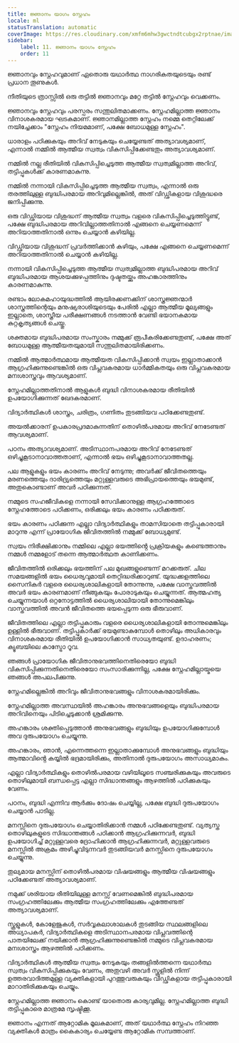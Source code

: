 ```yaml
---
title: ജ്ഞാനം യാഗം സ്നേഹം
locale: ml
statusTranslation: automatic
coverImage: https://res.cloudinary.com/xmfm6mhw3gwctndtcubgx2rptnae/image/upload/v1740337243/small_cover_educacion_fundamental_a051170f1c.webp
sidebar:
    label: 11. ജ്ഞാനം യാഗം സ്നേഹം
    order: 11
---
```

ജ്ഞാനവും സ്നേഹവുമാണ് ഏതൊരു യഥാർത്ഥ നാഗരികതയുടെയും രണ്ട് പ്രധാന തൂണുകൾ.

നീതിയുടെ ത്രാസ്സിൽ ഒരു തട്ടിൽ ജ്ഞാനവും മറ്റേ തട്ടിൽ സ്നേഹവും വെക്കണം.

ജ്ഞാനവും സ്നേഹവും പരസ്പരം സന്തുലിതമാക്കണം. സ്നേഹമില്ലാത്ത ജ്ഞാനം വിനാശകരമായ ഘടകമാണ്. ജ്ഞാനമില്ലാത്ത സ്നേഹം നമ്മെ തെറ്റിലേക്ക് നയിച്ചേക്കാം "സ്നേഹം നിയമമാണ്, പക്ഷേ ബോധമുള്ള സ്നേഹം".

ധാരാളം പഠിക്കുകയും അറിവ് നേടുകയും ചെയ്യേണ്ടത് അത്യാവശ്യമാണ്, എന്നാൽ നമ്മിൽ ആത്മീയ സ്വത്വം വികസിപ്പിക്കേണ്ടതും അത്യാവശ്യമാണ്.

നമ്മിൽ നല്ല രീതിയിൽ വികസിപ്പിച്ചെടുത്ത ആത്മീയ സ്വത്വമില്ലാത്ത അറിവ്, തട്ടിപ്പുകൾക്ക് കാരണമാകുന്നു.

നമ്മിൽ നന്നായി വികസിപ്പിച്ചെടുത്ത ആത്മീയ സ്വത്വം, എന്നാൽ ഒരു തരത്തിലുള്ള ബുദ്ധിപരമായ അറിവുമില്ലെങ്കിൽ, അത് വിഡ്ഢികളായ വിശുദ്ധരെ ജനിപ്പിക്കുന്നു.

ഒരു വിഡ്ഢിയായ വിശുദ്ധന് ആത്മീയ സ്വത്വം വളരെ വികസിപ്പിച്ചെടുത്തിട്ടുണ്ട്, പക്ഷേ ബുദ്ധിപരമായ അറിവില്ലാത്തതിനാൽ എങ്ങനെ ചെയ്യണമെന്ന് അറിയാത്തതിനാൽ ഒന്നും ചെയ്യാൻ കഴിയില്ല.

വിഡ്ഢിയായ വിശുദ്ധന് പ്രവർത്തിക്കാൻ കഴിയും, പക്ഷേ എങ്ങനെ ചെയ്യണമെന്ന് അറിയാത്തതിനാൽ ചെയ്യാൻ കഴിയില്ല.

നന്നായി വികസിപ്പിച്ചെടുത്ത ആത്മീയ സ്വത്വമില്ലാത്ത ബുദ്ധിപരമായ അറിവ് ബുദ്ധിപരമായ ആശയക്കുഴപ്പത്തിനും ദുഷ്ടതയ്ക്കും അഹങ്കാരത്തിനും കാരണമാകുന്നു.

രണ്ടാം ലോകമഹായുദ്ധത്തിൽ ആയിരക്കണക്കിന് ശാസ്ത്രജ്ഞന്മാർ ശാസ്ത്രത്തിന്റെയും മനുഷ്യരാശിയുടെയും പേരിൽ എല്ലാ ആത്മീയ മൂല്യങ്ങളും ഇല്ലാതെ, ശാസ്ത്രീയ പരീക്ഷണങ്ങൾ നടത്താൻ വേണ്ടി ഭയാനകമായ കുറ്റകൃത്യങ്ങൾ ചെയ്തു.

ശക്തമായ ബുദ്ധിപരമായ സംസ്കാരം നമ്മുക്ക് രൂപീകരിക്കേണ്ടതുണ്ട്, പക്ഷേ അത് ബോധമുള്ള ആത്മീയതയുമായി സന്തുലിതമായിരിക്കണം.

നമ്മിൽ ആത്മാർത്ഥമായ ആത്മീയത വികസിപ്പിക്കാൻ സ്വയം ഇല്ലാതാക്കാൻ ആഗ്രഹിക്കുന്നുണ്ടെങ്കിൽ ഒരു വിപ്ലവകരമായ ധാർമ്മികതയും ഒരു വിപ്ലവകരമായ മനഃശാസ്ത്രവും ആവശ്യമാണ്.

സ്നേഹമില്ലാത്തതിനാൽ ആളുകൾ ബുദ്ധി വിനാശകരമായ രീതിയിൽ ഉപയോഗിക്കുന്നത് ഖേദകരമാണ്.

വിദ്യാർത്ഥികൾ ശാസ്ത്രം, ചരിത്രം, ഗണിതം തുടങ്ങിയവ പഠിക്കേണ്ടതുണ്ട്.

അയൽക്കാരന് ഉപകാരപ്രദമാകുന്നതിന് തൊഴിൽപരമായ അറിവ് നേടേണ്ടത് ആവശ്യമാണ്.

പഠനം അത്യാവശ്യമാണ്. അടിസ്ഥാനപരമായ അറിവ് നേടേണ്ടത് ഒഴിച്ചുകൂടാനാവാത്തതാണ്, എന്നാൽ ഭയം ഒഴിച്ചുകൂടാനാവാത്തതല്ല.

പല ആളുകളും ഭയം കാരണം അറിവ് നേടുന്നു; അവർക്ക് ജീവിതത്തെയും മരണത്തെയും ദാരിദ്ര്യത്തെയും മറ്റുള്ളവരുടെ അഭിപ്രായത്തെയും ഭയമുണ്ട്, അതുകൊണ്ടാണ് അവർ പഠിക്കുന്നത്.

നമ്മുടെ സഹജീവികളെ നന്നായി സേവിക്കാനുള്ള ആഗ്രഹത്തോടെ സ്നേഹത്തോടെ പഠിക്കണം, ഒരിക്കലും ഭയം കാരണം പഠിക്കരുത്.

ഭയം കാരണം പഠിക്കുന്ന എല്ലാ വിദ്യാർത്ഥികളും താമസിയാതെ തട്ടിപ്പുകാരായി മാറുന്നു എന്ന് പ്രായോഗിക ജീവിതത്തിൽ നമ്മുക്ക് ബോധ്യമുണ്ട്.

സ്വയം നിരീക്ഷിക്കാനും നമ്മിലെ എല്ലാ ഭയത്തിൻ്റെ പ്രക്രിയകളും കണ്ടെത്താനും നമ്മൾ നമ്മളോട് തന്നെ ആത്മാർത്ഥത കാണിക്കണം.

ജീവിതത്തിൽ ഒരിക്കലും ഭയത്തിന് പല മുഖങ്ങളുണ്ടെന്ന് മറക്കരുത്. ചില സമയങ്ങളിൽ ഭയം ധൈര്യവുമായി തെറ്റിദ്ധരിക്കാറുണ്ട്. യുദ്ധക്കളത്തിലെ സൈനികർ വളരെ ധൈര്യശാലികളായി തോന്നുന്നു, പക്ഷേ വാസ്തവത്തിൽ അവർ ഭയം കാരണമാണ് നീങ്ങുകയും പോരാടുകയും ചെയ്യുന്നത്. ആത്മഹത്യ ചെയ്യുന്നയാൾ ഒറ്റനോട്ടത്തിൽ ധൈര്യശാലിയായി തോന്നുമെങ്കിലും വാസ്തവത്തിൽ അവൻ ജീവിതത്തെ ഭയപ്പെടുന്ന ഒരു ഭീരുവാണ്.

ജീവിതത്തിലെ എല്ലാ തട്ടിപ്പുകാരും വളരെ ധൈര്യശാലികളായി തോന്നുമെങ്കിലും ഉള്ളിൽ ഭീരുവാണ്. തട്ടിപ്പുകാർക്ക് ഭയമുണ്ടാകുമ്പോൾ തൊഴിലും അധികാരവും വിനാശകരമായ രീതിയിൽ ഉപയോഗിക്കാൻ സാധ്യതയുണ്ട്. ഉദാഹരണം; ക്യൂബയിലെ കാസ്ട്രോ റൂവ.

ഞങ്ങൾ പ്രായോഗിക ജീവിതാനുഭവത്തിനെതിരെയോ ബുദ്ധി വികസിപ്പിക്കുന്നതിനെതിരെയോ സംസാരിക്കുന്നില്ല, പക്ഷേ സ്നേഹമില്ലായ്മയെ ഞങ്ങൾ അപലപിക്കുന്നു.

സ്നേഹമില്ലെങ്കിൽ അറിവും ജീവിതാനുഭവങ്ങളും വിനാശകരമായിരിക്കും.

സ്നേഹമില്ലാത്ത അവസ്ഥയിൽ അഹങ്കാരം അനുഭവങ്ങളെയും ബുദ്ധിപരമായ അറിവിനെയും പിടിച്ചെടുക്കാൻ ശ്രമിക്കുന്നു.

അഹങ്കാരം ശക്തിപ്പെടുത്താൻ അനുഭവങ്ങളും ബുദ്ധിയും ഉപയോഗിക്കുമ്പോൾ അവ ദുരുപയോഗം ചെയ്യുന്നു.

അഹങ്കാരം, ഞാൻ, എന്നെത്തന്നെ ഇല്ലാതാക്കുമ്പോൾ അനുഭവങ്ങളും ബുദ്ധിയും ആത്മാവിൻ്റെ കയ്യിൽ ഭദ്രമായിരിക്കും, അതിനാൽ ദുരുപയോഗം അസാധ്യമാകും.

എല്ലാ വിദ്യാർത്ഥികളും തൊഴിൽപരമായ വഴിയിലൂടെ സഞ്ചരിക്കുകയും അവരുടെ തൊഴിലുമായി ബന്ധപ്പെട്ട എല്ലാ സിദ്ധാന്തങ്ങളും ആഴത്തിൽ പഠിക്കുകയും വേണം.

പഠനം, ബുദ്ധി എന്നിവ ആർക്കും ദോഷം ചെയ്യില്ല, പക്ഷേ ബുദ്ധി ദുരുപയോഗം ചെയ്യാൻ പാടില്ല.

മനസ്സിനെ ദുരുപയോഗം ചെയ്യാതിരിക്കാൻ നമ്മൾ പഠിക്കേണ്ടതുണ്ട്. വ്യത്യസ്ത തൊഴിലുകളുടെ സിദ്ധാന്തങ്ങൾ പഠിക്കാൻ ആഗ്രഹിക്കുന്നവർ, ബുദ്ധി ഉപയോഗിച്ച് മറ്റുള്ളവരെ ദ്രോഹിക്കാൻ ആഗ്രഹിക്കുന്നവർ, മറ്റുള്ളവരുടെ മനസ്സിൽ അക്രമം അഴിച്ചുവിടുന്നവർ തുടങ്ങിയവർ മനസ്സിനെ ദുരുപയോഗം ചെയ്യുന്നു.

തുല്യമായ മനസ്സിന് തൊഴിൽപരമായ വിഷയങ്ങളും ആത്മീയ വിഷയങ്ങളും പഠിക്കേണ്ടത് അത്യാവശ്യമാണ്.

നമുക്ക് ശരിയായ രീതിയിലുള്ള മനസ്സ് വേണമെങ്കിൽ ബുദ്ധിപരമായ സംഗ്രഹത്തിലേക്കും ആത്മീയ സംഗ്രഹത്തിലേക്കും എത്തേണ്ടത് അത്യാവശ്യമാണ്.

സ്കൂളുകൾ, കോളേജുകൾ, സർവ്വകലാശാലകൾ തുടങ്ങിയ സ്ഥലങ്ങളിലെ അധ്യാപകർ, വിദ്യാർത്ഥികളെ അടിസ്ഥാനപരമായ വിപ്ലവത്തിന്റെ പാതയിലേക്ക് നയിക്കാൻ ആഗ്രഹിക്കുന്നുണ്ടെങ്കിൽ നമ്മുടെ വിപ്ലവകരമായ മനഃശാസ്ത്രം ആഴത്തിൽ പഠിക്കണം.

വിദ്യാർത്ഥികൾ ആത്മീയ സ്വത്വം നേടുകയും തങ്ങളിൽത്തന്നെ യഥാർത്ഥ സ്വത്വം വികസിപ്പിക്കുകയും വേണം, അതുവഴി അവർ സ്കൂളിൽ നിന്ന് ഉത്തരവാദിത്തമുള്ള വ്യക്തികളായി പുറത്തുവരുകയും വിഡ്ഢികളായ തട്ടിപ്പുകാരായി മാറാതിരിക്കുകയും ചെയ്യും.

സ്നേഹമില്ലാത്ത ജ്ഞാനം കൊണ്ട് യാതൊരു കാര്യവുമില്ല. സ്നേഹമില്ലാത്ത ബുദ്ധി തട്ടിപ്പുകാരെ മാത്രമേ സൃഷ്ടിക്കൂ.

ജ്ഞാനം എന്നത് ആറ്റോമിക മൂലകമാണ്, അത് യഥാർത്ഥ സ്നേഹം നിറഞ്ഞ വ്യക്തികൾ മാത്രം കൈകാര്യം ചെയ്യേണ്ട ആറ്റോമിക സമ്പത്താണ്.

